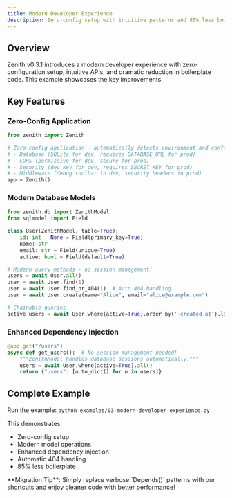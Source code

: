 ```yaml
---
title: Modern Developer Experience
description: Zero-config setup with intuitive patterns and 85% less boilerplate
---
```



## Overview

Zenith v0.3.1 introduces a modern developer experience with zero-configuration setup, intuitive APIs, and dramatic reduction in boilerplate code. This example showcases the key improvements.

## Key Features

### Zero-Config Application

```python
from zenith import Zenith

# Zero-config application - automatically detects environment and configures:
# - Database (SQLite for dev, requires DATABASE_URL for prod)
# - CORS (permissive for dev, secure for prod)
# - Security (dev key for dev, requires SECRET_KEY for prod)
# - Middleware (debug toolbar in dev, security headers in prod)
app = Zenith()
```

### Modern Database Models

```python
from zenith.db import ZenithModel
from sqlmodel import Field

class User(ZenithModel, table=True):
    id: int | None = Field(primary_key=True)
    name: str
    email: str = Field(unique=True)
    active: bool = Field(default=True)

# Modern query methods - no session management!
users = await User.all()
user = await User.find(1)
user = await User.find_or_404(1)  # Auto 404 handling
user = await User.create(name="Alice", email="alice@example.com")

# Chainable queries
active_users = await User.where(active=True).order_by('-created_at').limit(10)
```

### Enhanced Dependency Injection

```python
@app.get("/users")
async def get_users():  # No session management needed!
    """ZenithModel handles database sessions automatically!"""
    users = await User.where(active=True).all()
    return {"users": [u.to_dict() for u in users]}
```

## Complete Example

Run the example: `python examples/03-modern-developer-experience.py`

This demonstrates:
- Zero-config setup
- Modern model operations  
- Enhanced dependency injection
- Automatic 404 handling
- 85% less boilerplate

<Aside type="tip">
  **Migration Tip**: Simply replace verbose `Depends()` patterns with our shortcuts and enjoy cleaner code with better performance!
</Aside>
